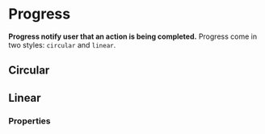 # Progress <ReactStabilityFlag status="stable" />

**Progress notify user that an action is being completed.**
Progress come in two styles: `circular` and `linear`.

## Circular

<DemoBlock demo="circular" withThemeSwitcher />

## Linear

<DemoBlock demo="linear" withThemeSwitcher />

### Properties

<PropTable component="Progress" />
